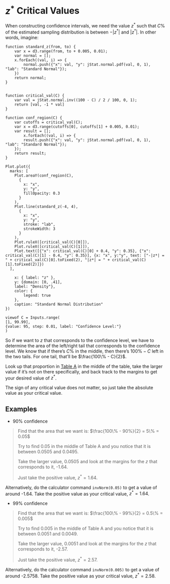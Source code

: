 # $z^\ast$ Critical Values

When constructing confidence intervals, we need the value $z^\ast$ such that $C$% of the estimated sampling distribution is between $-|z^\ast|$ and $|z^\ast|$. In other words, imagine:

```ojs

function standard_z(from, to) {
    var x = d3.range(from, to + 0.005, 0.01);
    var normal = [];
    x.forEach((val, i) => {
        normal.push({"x": val, "y": jStat.normal.pdf(val, 0, 1), "lab": "Standard Normal"});
    })
    return normal;
}


function critical_val(C) {
    var val = jStat.normal.inv((100 - C) / 2 / 100, 0, 1);
    return [val, -1 * val]
}

function conf_region(C) {
    var cutoffs = critical_val(C);
    var x = d3.range(cutoffs[0], cutoffs[1] + 0.005, 0.01);
    var result = [];
        x.forEach((val, i) => {
        result.push({"x": val, "y": jStat.normal.pdf(val, 0, 1), "lab": "Standard Normal"});
    });
    return result;
}

Plot.plot({
  marks: [
    Plot.areaY(conf_region(C),
      {
        x: "x", 
        y: "y",
        fillOpacity: 0.3
      }
    ),
    Plot.line(standard_z(-4, 4),
      {
        x: "x", 
        y: "y",
        stroke: "lab",
        strokeWidth: 3
      }
    ),
    Plot.ruleX([critical_val(C)[0]]),
    Plot.ruleX([critical_val(C)[1]]),
    Plot.text([{"x": critical_val(C)[0] + 0.4, "y": 0.35}, {"x": critical_val(C)[1] - 0.4, "y": 0.35}], {x: "x", y:"y", text: ["-|z*| = " + critical_val(C)[0].toFixed(2), "|z*| = " + critical_val(C)[1].toFixed(2)]})
  ],
    
    x: { label: "z" },
    y: {domain: [0, .41],
    label: "Density"},
    color: {
        legend: true
    },
    caption: "Standard Normal Distribution"
})

viewof C = Inputs.range(
[1, 99.99],
{value: 95, step: 0.01, label: "Confidence Level:"}
)

```

<!-- ```{r Conf level on normal dist, warning = FALSE}
library(ggplot2)

ggplot() + xlim(-4,4) +
    geom_polygon(aes(x = c(-2, seq(-2,2,0.01), 2), 
                     y = c(0, dnorm(seq(-2, 2, 0.01)), 0)), 
                 alpha = 0.5) +
    stat_function(fun = dnorm, size = 1.2, n = 1000) + theme_void() +
    annotate("segment", x = -2, xend = -2, y = -.01, yend = .01, size = 1.1) + 
    annotate("text", x = -2, y = -.025, label = expression(paste('-|', z^'*', '|'))) +
    annotate("segment", x = 2, xend = 2, y = -.01, yend = .01, size = 1.1) + 
    annotate("text", x = 2, y = -.025, label = expression(paste('|', z^'*', '|'))) +
    annotate("segment", x = -2.5, y = .2, xend = -1.5, yend = .05, arrow = arrow(), size = 1.1) +
    annotate("text", x = -2.5, y = 0.225, label =  "Confidence Level C")
``` -->

So if we want to $z$ that corresponds to the confidence level, we have to determine the area of the left/right tail that corresponds to the confidence level. We know that if there's $C$% in the middle, then there's $100\% - C$ left in the two tails. For one tail, that'll be $\frac{100\% - C}{2}$.

Look up that proportion in [Table A](#table-a) in the middle of the table, take the larger value if it's not on there specifically, and back track to the margins to get your desired value of $z^\ast$.

The sign of any critical value does not matter, so just take the absolute value as your critical value.

## Examples

- 90% confidence

> Find that the area that we want is: $\frac{100\% - 90%}{2} = 5\% = 0.05$
>  
> Try to find 0.05 in the middle of Table A and you notice that it is between 0.0505 and 0.0495.
> 
> Take the larger value, 0.0505 and look at the margins for the $z$ that corresponds to it, -1.64.
>
> Just take the positive value, $z^\ast = 1.64$.

Alternatively, do the calculator command `invNorm(0.05)` to get a value of around -1.64. Take the positive value as your critical value, $z^\ast = 1.64$.
    
- 99% confidence

> Find that the area that we want is: $\frac{100\% - 99%}{2} = 0.5\% = 0.005$
> 
> Try to find 0.005 in the middle of Table A and you notice that it is between 0.0051 and 0.0049.
> 
> Take the larger value, 0.0051 and look at the margins for the $z$ that corresponds to it, -2.57.
> 
> Just take the positive value, $z^\ast = 2.57$.

Alternatively, do the calculator command `invNorm(0.005)` to get a value of around -2.5758. Take the positive value as your critical value, $z^\ast = 2.58$.